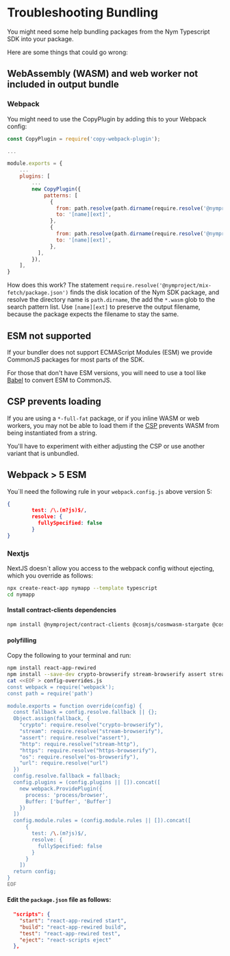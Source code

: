 # Troubleshooting Bundling

You might need some help bundling packages from the Nym Typescript SDK into your package.

Here are some things that could go wrong:

## WebAssembly (WASM) and web worker not included in output bundle

### Webpack

You might need to use the CopyPlugin by adding this to your Webpack config:

```js
const CopyPlugin = require('copy-webpack-plugin');

...

module.exports = {
    ...
    plugins: [
        ...
        new CopyPlugin({
            patterns: [
              {
                from: path.resolve(path.dirname(require.resolve('@nymproject/mix-fetch/package.json')), '*.wasm'),
                to: '[name][ext]',
              },
              {
                from: path.resolve(path.dirname(require.resolve('@nymproject/mix-fetch/package.json')), '*worker*.js'),
                to: '[name][ext]',
              },
          ],
        }),
    ],
}
```

How does this work? The statement `require.resolve('@nymproject/mix-fetch/package.json')` finds the disk location of
the Nym SDK package, and resolve the directory name is `path.dirname`, the add the `*.wasm` glob to the search pattern
list. Use `[name][ext]` to preserve the output filename, because the package expects the filename to stay the same.

## ESM not supported

If your bundler does not support ECMAScript Modules (ESM) we provide CommonJS packages for most parts of the SDK.

For those that don't have ESM versions, you will need to use a tool like [Babel](https://babeljs.io/) to convert
ESM to CommonJS.

## CSP prevents loading

If you are using a `*-full-fat` package, or if you inline WASM or web workers, you may not be able to load them if the
[CSP](https://developer.mozilla.org/en-US/docs/Web/HTTP/CSP) prevents WASM from being instantiated from a string.

You'll have to experiment with either adjusting the CSP or use another variant that is unbundled.

## Webpack > 5 ESM

You´ll need the following rule in your `webpack.config.js` above version 5:
```json
{
        test: /\.(m?js)$/,
        resolve: {
          fullySpecified: false
        }
}
```

### Nextjs

NextJS doesn´t allow you access to the webpack config without ejecting, which you override as follows:

```bash
npx create-react-app nymapp --template typescript
cd nymapp
```

#### Install contract-clients dependencies

```bash
npm install @nymproject/contract-clients @cosmjs/cosmwasm-stargate @cosmjs/proto-signing --save
```

#### polyfilling

Copy the following to your terminal and run:

```bash
npm install react-app-rewired
npm install --save-dev crypto-browserify stream-browserify assert stream-http https-browserify os-browserify url buffer process
cat <<EOF > config-overrides.js
const webpack = require('webpack');
const path = require('path')

module.exports = function override(config) {
  const fallback = config.resolve.fallback || {};
  Object.assign(fallback, {
    "crypto": require.resolve("crypto-browserify"),
    "stream": require.resolve("stream-browserify"),
    "assert": require.resolve("assert"),
    "http": require.resolve("stream-http"),
    "https": require.resolve("https-browserify"),
    "os": require.resolve("os-browserify"),
    "url": require.resolve("url")
  })
  config.resolve.fallback = fallback;
  config.plugins = (config.plugins || []).concat([
    new webpack.ProvidePlugin({
      process: 'process/browser',
      Buffer: ['buffer', 'Buffer']
    })
  ])
  config.module.rules = (config.module.rules || []).concat([
      {
        test: /\.(m?js)$/,
        resolve: {
          fullySpecified: false
        }
      }
    ])
  return config; 
}
EOF
```

#### Edit the `package.json` file as follows:

```json
  "scripts": {
    "start": "react-app-rewired start",
    "build": "react-app-rewired build",
    "test": "react-app-rewired test",
    "eject": "react-scripts eject"
  },
```